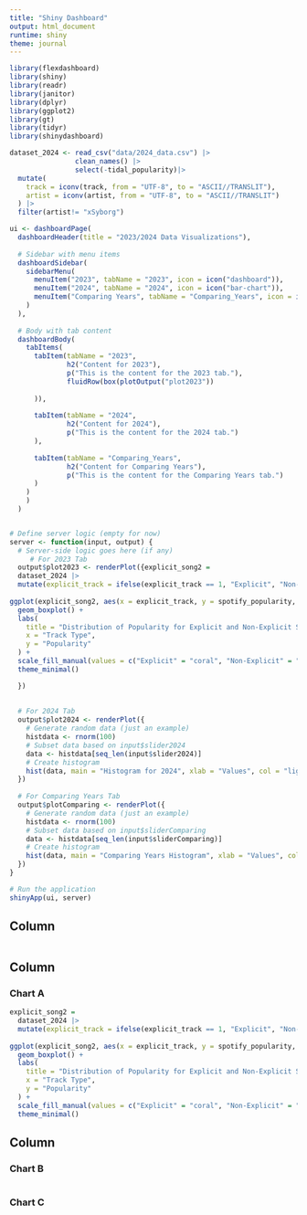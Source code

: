 ```yaml
---
title: "Shiny Dashboard"
output: html_document
runtime: shiny
theme: journal
---
```


```r
library(flexdashboard)
library(shiny)
library(readr)
library(janitor)
library(dplyr)
library(ggplot2)
library(gt)
library(tidyr)
library(shinydashboard)
```

```r
dataset_2024 <- read_csv("data/2024_data.csv") |>
                clean_names() |>
                select(-tidal_popularity)|>
  mutate(
    track = iconv(track, from = "UTF-8", to = "ASCII//TRANSLIT"),
    artist = iconv(artist, from = "UTF-8", to = "ASCII//TRANSLIT")
  ) |> 
  filter(artist!= "xSyborg")
```

```r
ui <- dashboardPage(
  dashboardHeader(title = "2023/2024 Data Visualizations"),
  
  # Sidebar with menu items
  dashboardSidebar(
    sidebarMenu(
      menuItem("2023", tabName = "2023", icon = icon("dashboard")), 
      menuItem("2024", tabName = "2024", icon = icon("bar-chart")),   
      menuItem("Comparing Years", tabName = "Comparing_Years", icon = icon("cogs"))
    )
  ),
  
  # Body with tab content
  dashboardBody(
    tabItems(
      tabItem(tabName = "2023",  
              h2("Content for 2023"),
              p("This is the content for the 2023 tab."),
              fluidRow(box(plotOutput("plot2023"))
              
      )),
      
      tabItem(tabName = "2024", 
              h2("Content for 2024"),
              p("This is the content for the 2024 tab.")
      ),
      
      tabItem(tabName = "Comparing_Years", 
              h2("Content for Comparing Years"),
              p("This is the content for the Comparing Years tab.")
      )
    )
    )
  )


# Define server logic (empty for now)
server <- function(input, output) {
  # Server-side logic goes here (if any)
     # For 2023 Tab
  output$plot2023 <- renderPlot({explicit_song2 =
  dataset_2024 |>
  mutate(explicit_track = ifelse(explicit_track == 1, "Explicit", "Non-Explicit"))
 
ggplot(explicit_song2, aes(x = explicit_track, y = spotify_popularity, fill = explicit_track)) +
  geom_boxplot() +
  labs(
    title = "Distribution of Popularity for Explicit and Non-Explicit Songs",
    x = "Track Type",
    y = "Popularity"
  ) +
  scale_fill_manual(values = c("Explicit" = "coral", "Non-Explicit" = "skyblue")) +
  theme_minimal()

  })
  
  
  # For 2024 Tab
  output$plot2024 <- renderPlot({
    # Generate random data (just an example)
    histdata <- rnorm(100)
    # Subset data based on input$slider2024
    data <- histdata[seq_len(input$slider2024)]
    # Create histogram
    hist(data, main = "Histogram for 2024", xlab = "Values", col = "lightgreen")
  })
  
  # For Comparing Years Tab
  output$plotComparing <- renderPlot({
    # Generate random data (just an example)
    histdata <- rnorm(100)
    # Subset data based on input$sliderComparing
    data <- histdata[seq_len(input$sliderComparing)]
    # Create histogram
    hist(data, main = "Comparing Years Histogram", xlab = "Values", col = "lightcoral")
  })
}

# Run the application
shinyApp(ui, server)
```

Column {.sidebar}
-----------------------------------------------------------------------

```r

```

Column {data-width=650}
-----------------------------------------------------------------------

### Chart A

```r
explicit_song2 =
  dataset_2024 |>
  mutate(explicit_track = ifelse(explicit_track == 1, "Explicit", "Non-Explicit"))
 
ggplot(explicit_song2, aes(x = explicit_track, y = spotify_popularity, fill = explicit_track)) +
  geom_boxplot() +
  labs(
    title = "Distribution of Popularity for Explicit and Non-Explicit Songs",
    x = "Track Type",
    y = "Popularity"
  ) +
  scale_fill_manual(values = c("Explicit" = "coral", "Non-Explicit" = "skyblue")) +
  theme_minimal()

```

Column {data-width=350}
-----------------------------------------------------------------------

### Chart B

```r

```

### Chart C

```r

```

